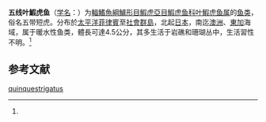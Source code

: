 {{Speciesbox
| name = 五线叶鰕虎鱼
| status = NE
| status_system = IUCN3.1
| image = 
| genus = Gobiodon
| species = quinquestrigatus
| authority = (Cuvier et Valenciennes, 1837)<ref name='id8279'>{{cite web| url =http://www.bioinfo.cn/db05/BjdwSpecies.php?action=view&id=8279| title =五线叶鰕虎鱼| work =《中国动物物种编目数据库》| publisher =中国科学院微生物研究所| author =中国科学院动物研究所| accessdate =2009-04-16| deadurl =yes| archiveurl =https://web.archive.org/web/20160305060200/http://www.bioinfo.cn/db05/BjdwSpecies.php?action=view&id=8279| archivedate =2016-03-05}}</ref>
| synonyms = *''Gobius quinquestrigatus,Valenciennes, 1837''
}}

'''五线叶鰕虎鱼'''（[[学名|学名]]：{{lang|la|''Gobiodon quinquestrigatus''}}）为[[輻鰭魚綱|輻鰭魚綱]][[鱸形目|鱸形目]][[鰕虎亞目|鰕虎亞目]][[鰕虎鱼科|鰕虎鱼科]][[叶鰕虎鱼属|叶鰕虎鱼属]]的[[鱼类|鱼类]]，俗名五带短虎。分布於[[太平洋|太平洋]][[菲律賓|菲律賓]]至[[社會群島|社會群島]]，北起[[日本|日本]]，南迄[[澳洲|澳洲]]、[[東加|東加]]海域，属于暖水性鱼类，體長可達4.5公分，其多生活于岩礁和珊瑚丛中，生活習性不明。<ref name='id8279'/>

== 参考文献 ==
{{reflist}}

{{Wikispecies|Gobiodon quinquestrigatus}}
{{Taxonbar|from=Q1045189}}

[[Category:叶鰕虎鱼属|quinquestrigatus]]


{{鱸形目小作品}}